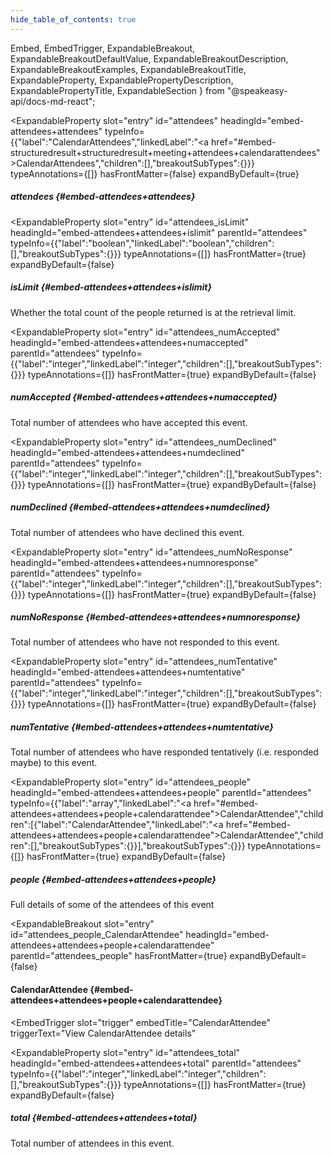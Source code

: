 ```yaml
---
hide_table_of_contents: true
---
```

  Embed,
  EmbedTrigger,
  ExpandableBreakout,
  ExpandableBreakoutDefaultValue,
  ExpandableBreakoutDescription,
  ExpandableBreakoutExamples,
  ExpandableBreakoutTitle,
  ExpandableProperty,
  ExpandablePropertyDescription,
  ExpandablePropertyTitle,
  ExpandableSection
} from "@speakeasy-api/docs-md-react";

<ExpandableSection>

<ExpandableProperty
  slot="entry"
  id="attendees"
  headingId="embed-attendees+attendees"
  typeInfo={{"label":"CalendarAttendees","linkedLabel":"<a href=\"#embed-structuredresult+structuredresult+meeting+attendees+calendarattendees\">CalendarAttendees</a>","children":[],"breakoutSubTypes":{}}}
  typeAnnotations={[]}
  hasFrontMatter={false}
  expandByDefault={true}
>

<ExpandablePropertyTitle slot="title">

##### attendees \{#embed-attendees+attendees\}

</ExpandablePropertyTitle>

</ExpandableProperty>

<ExpandableProperty
  slot="entry"
  id="attendees_isLimit"
  headingId="embed-attendees+attendees+islimit"
  parentId="attendees"
  typeInfo={{"label":"boolean","linkedLabel":"boolean","children":[],"breakoutSubTypes":{}}}
  typeAnnotations={[]}
  hasFrontMatter={true}
  expandByDefault={false}
>

<ExpandablePropertyTitle slot="title">

##### isLimit \{#embed-attendees+attendees+islimit\}

</ExpandablePropertyTitle>

<ExpandablePropertyDescription slot="description">

Whether the total count of the people returned is at the retrieval limit.

</ExpandablePropertyDescription>

</ExpandableProperty>

<ExpandableProperty
  slot="entry"
  id="attendees_numAccepted"
  headingId="embed-attendees+attendees+numaccepted"
  parentId="attendees"
  typeInfo={{"label":"integer","linkedLabel":"integer","children":[],"breakoutSubTypes":{}}}
  typeAnnotations={[]}
  hasFrontMatter={true}
  expandByDefault={false}
>

<ExpandablePropertyTitle slot="title">

##### numAccepted \{#embed-attendees+attendees+numaccepted\}

</ExpandablePropertyTitle>

<ExpandablePropertyDescription slot="description">

Total number of attendees who have accepted this event.

</ExpandablePropertyDescription>

</ExpandableProperty>

<ExpandableProperty
  slot="entry"
  id="attendees_numDeclined"
  headingId="embed-attendees+attendees+numdeclined"
  parentId="attendees"
  typeInfo={{"label":"integer","linkedLabel":"integer","children":[],"breakoutSubTypes":{}}}
  typeAnnotations={[]}
  hasFrontMatter={true}
  expandByDefault={false}
>

<ExpandablePropertyTitle slot="title">

##### numDeclined \{#embed-attendees+attendees+numdeclined\}

</ExpandablePropertyTitle>

<ExpandablePropertyDescription slot="description">

Total number of attendees who have declined this event.

</ExpandablePropertyDescription>

</ExpandableProperty>

<ExpandableProperty
  slot="entry"
  id="attendees_numNoResponse"
  headingId="embed-attendees+attendees+numnoresponse"
  parentId="attendees"
  typeInfo={{"label":"integer","linkedLabel":"integer","children":[],"breakoutSubTypes":{}}}
  typeAnnotations={[]}
  hasFrontMatter={true}
  expandByDefault={false}
>

<ExpandablePropertyTitle slot="title">

##### numNoResponse \{#embed-attendees+attendees+numnoresponse\}

</ExpandablePropertyTitle>

<ExpandablePropertyDescription slot="description">

Total number of attendees who have not responded to this event.

</ExpandablePropertyDescription>

</ExpandableProperty>

<ExpandableProperty
  slot="entry"
  id="attendees_numTentative"
  headingId="embed-attendees+attendees+numtentative"
  parentId="attendees"
  typeInfo={{"label":"integer","linkedLabel":"integer","children":[],"breakoutSubTypes":{}}}
  typeAnnotations={[]}
  hasFrontMatter={true}
  expandByDefault={false}
>

<ExpandablePropertyTitle slot="title">

##### numTentative \{#embed-attendees+attendees+numtentative\}

</ExpandablePropertyTitle>

<ExpandablePropertyDescription slot="description">

Total number of attendees who have responded tentatively (i.e. responded maybe) to this event.

</ExpandablePropertyDescription>

</ExpandableProperty>

<ExpandableProperty
  slot="entry"
  id="attendees_people"
  headingId="embed-attendees+attendees+people"
  parentId="attendees"
  typeInfo={{"label":"array","linkedLabel":"<a href=\"#embed-attendees+attendees+people+calendarattendee\">CalendarAttendee</a>","children":[{"label":"CalendarAttendee","linkedLabel":"<a href=\"#embed-attendees+attendees+people+calendarattendee\">CalendarAttendee</a>","children":[],"breakoutSubTypes":{}}],"breakoutSubTypes":{}}}
  typeAnnotations={[]}
  hasFrontMatter={true}
  expandByDefault={false}
>

<ExpandablePropertyTitle slot="title">

##### people \{#embed-attendees+attendees+people\}

</ExpandablePropertyTitle>

<ExpandablePropertyDescription slot="description">

Full details of some of the attendees of this event

</ExpandablePropertyDescription>

</ExpandableProperty>

<ExpandableBreakout
  slot="entry"
  id="attendees_people_CalendarAttendee"
  headingId="embed-attendees+attendees+people+calendarattendee"
  parentId="attendees_people"
  hasFrontMatter={true}
  expandByDefault={false}
>

<ExpandableBreakoutTitle slot="title">

#### CalendarAttendee \{#embed-attendees+attendees+people+calendarattendee\}

</ExpandableBreakoutTitle>

<ExpandableBreakoutDescription slot="description">

</ExpandableBreakoutDescription>

<ExpandableBreakoutExamples slot="examples">

</ExpandableBreakoutExamples>

<ExpandableBreakoutDefaultValue slot="defaultValue">

</ExpandableBreakoutDefaultValue>

<Embed slot="embed">

<EmbedTrigger
  slot="trigger"
  embedTitle="CalendarAttendee"
  triggerText="View CalendarAttendee details"
>

<Embedcalendarattendee />

</EmbedTrigger>

</Embed>

</ExpandableBreakout>

<ExpandableProperty
  slot="entry"
  id="attendees_total"
  headingId="embed-attendees+attendees+total"
  parentId="attendees"
  typeInfo={{"label":"integer","linkedLabel":"integer","children":[],"breakoutSubTypes":{}}}
  typeAnnotations={[]}
  hasFrontMatter={true}
  expandByDefault={false}
>

<ExpandablePropertyTitle slot="title">

##### total \{#embed-attendees+attendees+total\}

</ExpandablePropertyTitle>

<ExpandablePropertyDescription slot="description">

Total number of attendees in this event.

</ExpandablePropertyDescription>

</ExpandableProperty>

</ExpandableSection>